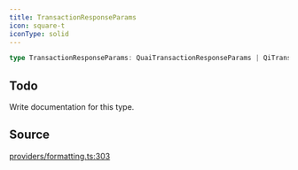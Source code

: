 ```yaml
---
title: TransactionResponseParams
icon: square-t
iconType: solid
---
```


```ts
type TransactionResponseParams: QuaiTransactionResponseParams | QiTransactionResponseParams;
```

## Todo

Write documentation for this type.

## Source

[providers/formatting.ts:303](https://github.com/dominant-strategies/quais.js/blob/9cd48558df3d21b38e50dd81be3a8b94ee4847f2/src/providers/formatting.ts#L303)
